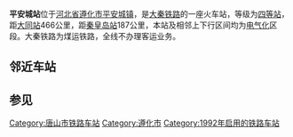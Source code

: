 {{Infobox China railway station 
 |车站名称=平安城站
 |车站位置=[[河北省|河北省]][[唐山市|唐山市]][[遵化市|遵化市]][[平安城镇|平安城镇]]
|code=13766<ref>{{cite book|author=铁道部电子计算技术中心, 铁道部运输局|title=铁路车站站名代码表：TMIS使用|publisher=中国铁道出版社|location=北京|year=1998|isbn=9787113030995|pages=13}}</ref>
|commercial_code= PAV
 |归属=[[太原铁路局|太原铁路局]] 
 |线路=[[大秦铁路|大秦铁路]] 
 |车站等级=[[四等站_(中国)|四等站]] 
}}
'''平安城站'''位于[[河北省|河北省]][[遵化市|遵化市]][[平安城镇|平安城镇]]，是[[大秦铁路|大秦铁路]]的一座火车站，等级为[[四等站_(中国)|四等站]]，距[[大同站|大同站]]466公里，距[[秦皇岛站|秦皇岛站]]187公里，本站及相邻上下行区间均为[[电气化|电气化]]区段。大秦铁路为煤运铁路，全线不办理客运业务。

==邻近车站==
{{Start rail box|[[中国铁路|中国铁路]]}}
{{s-inop| [[玉田北站|玉田北站]]|{{站|大同}}方向}}
{{s-line|[[大秦铁路|大秦铁路]]}}
{{s-inop|[[遵化北站|遵化北站]]|{{站|柳村南}}方向}}
{{End box}}
==参见==


{{大秦铁路}}

[[Category:唐山市铁路车站|Category:唐山市铁路车站]]
[[Category:遵化市|Category:遵化市]]
[[Category:1992年启用的铁路车站|Category:1992年启用的铁路车站]]